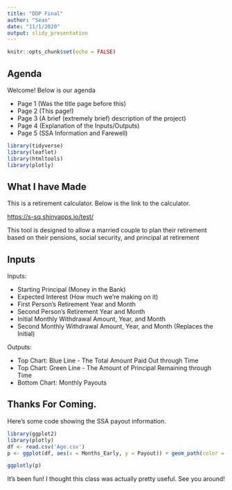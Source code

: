 ```yaml
---
title: "DDP Final"
author: "Sean"
date: "11/1/2020"
output: slidy_presentation
---
```


```r
knitr::opts_chunk$set(echo = FALSE)
```

## Agenda

Welcome!  Below is our agenda

- Page 1 (Was the title page before this)
- Page 2 (This page!)
- Page 3 (A brief (extremely brief) description of the project)
- Page 4 (Explanation of the Inputs/Outputs)
- Page 5 (SSA Information and Farewell)

```r
library(tidyverse)
library(leaflet)
library(htmltools)
library(plotly)
```

## What I have Made

This is a retirement calculator.  Below is the link to the calculator.

[https://s-sq.shinyapps.io/test/](https://s-sq.shinyapps.io/test/)

This tool is designed to allow a married couple to plan their retirement based on their pensions, social security, and principal at retirement


## Inputs

Inputs:

- Starting Principal (Money in the Bank)
- Expected Interest (How much we're making on it)
- First Person's Retirement Year and Month
- Second Person's Retirement Year and Month
- Initial Monthly Withdrawal Amount, Year, and Month
- Second Monthly Withdrawal Amount, Year, and Month (Replaces the Initial)

Outputs:

- Top Chart: Blue Line - The Total Amount Paid Out through Time
- Top Chart: Green Line - The Amount of Principal Remaining through Time
- Bottom Chart: Monthly Payouts


## Thanks For Coming.

Here's some code showing the SSA payout information.
```r
library(ggplot2)
library(plotly)
df <- read.csv('Age.csv')
p <- ggplot(df, aes(x = Months_Early, y = Payout)) + geom_path(color = 'blue', size = '2') + labs(title = 'Retirement Payout', x = 'Months from First Possible Withdrawal', y = 'Percentage of Payout')

ggplotly(p)
```

It's been fun!  I thought this class was actually pretty useful.  See you around!

